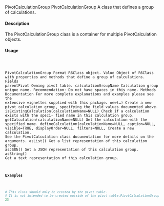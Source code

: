 PivotCalculationGroup
PivotCalculationGroup A class that defines a group of calculations.

#### Description

The PivotCalculationGroup class is a container for multiple PivotCalculation objects.

#### Usage
<pre><code>

PivotCalculationGroup
Format
R6Class object.
Value
Object of R6Class with properties and methods that define a group of calculations.
Fields
parentPivot Owning pivot table.
calculationGroupName Calculation group unique name. Recommendation: Do not have spaces
in this name.
Methods
Documentation For more complete explanations and examples please see the extensive vignettes
supplied with this package.
new(...) Create a new pivot calculation group, specifying the field values documented above.
isExistingCalculation(calculationName=NULL) Check if a calculation exists with the speci-
fied name in this calculation group.
getCalculation(calculationName=NULL) Get the calculation with the specified name.
defineCalculation(calculationName=NULL, caption=NULL, visible=TRUE, displayOrder=NULL, filters=NULL,
Create a new calculation. See the PivotCalculation class documentation for more details
on the arguments.
asList() Get a list representation of this calculation group.
asJSON() Get a JSON representation of this calculation group.
asString() Get a text representation of this calculation group.

#### Examples
```r

# This class should only be created by the pivot table.
# It is not intended to be created outside of the pivot table.PivotCalculationGroups
23
```
